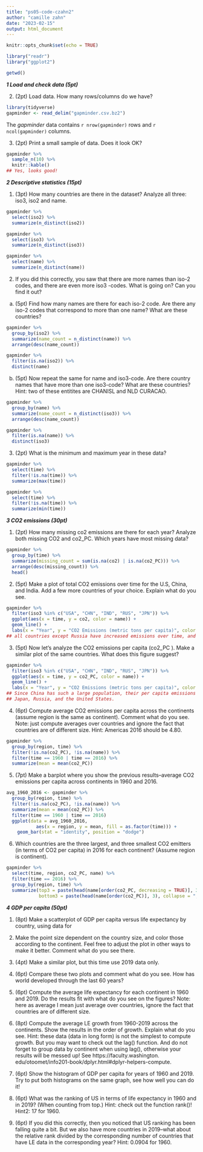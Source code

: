 ```yaml
---
title: "ps05-code-czahn2"
author: "camille zahn"
date: "2023-02-15"
output: html_document
---
```


```r
knitr::opts_chunk$set(echo = TRUE)
```

```r
library("readr")
library("ggplot2")
```

```r
getwd()
```
***1 Load and check data (5pt)***

2. (2pt) Load data. How many rows/columns do we have?
```r
library(tidyverse)
gapminder <- read_delim("gapminder.csv.bz2")
```
The _gapminder_ data contains `r nrow(gapminder)` rows and `r ncol(gapminder)` columns.

3. (2pt) Print a small sample of data. Does it look OK?
```r
gapminder %>%
  sample_n(10) %>%
  knitr::kable()
## Yes, looks good!
```
***2 Descriptive statistics (15pt)***

1. (3pt) How many countries are there in the dataset? Analyze all three: iso3, iso2 and name.
```r
gapminder %>%
  select(iso2) %>%
  summarize(n_distinct(iso2))
```

```r
gapminder %>%
  select(iso3) %>%
  summarize(n_distinct(iso3))
```

```r
gapminder %>%
  select(name) %>%
  summarize(n_distinct(name))
```

2. If you did this correctly, you saw that there are more names than iso-2 codes, and there are
even more iso3 -codes. What is going on? Can you find it out?
(a) (5pt) Find how many names are there for each iso-2 code. Are there any iso-2 codes that
correspond to more than one name? What are these countries?
```r
gapminder %>%
  group_by(iso2) %>%
  summarize(name_count = n_distinct(name)) %>%
  arrange(desc(name_count))

gapminder %>%
  filter(is.na(iso2)) %>%
  distinct(name)

```
(b) (5pt) Now repeat the same for name and iso3-code. Are there country names that have
more than one iso3-code? What are these countries?
Hint: two of these entitites are CHANISL and NLD CURACAO.
```r
gapminder %>%
  group_by(name) %>%
  summarize(name_count = n_distinct(iso3)) %>%
  arrange(desc(name_count))

gapminder %>%
  filter(is.na(name)) %>%
  distinct(iso3)
```

3. (2pt) What is the minimum and maximum year in these data?
```r
gapminder %>%
  select(time) %>%
  filter(!is.na(time)) %>%
  summarize(max(time))
```

```r
gapminder %>%
  select(time) %>%
  filter(!is.na(time)) %>%
  summarize(min(time))
```

***3 CO2 emissions (30pt)***

1. (2pt) How many missing co2 emissions are there for each year? Analyze both missing CO2
and co2_PC. Which years have most missing data?
```r
gapminder %>%
  group_by(time) %>%
  summarize(missing_count = sum(is.na(co2) | is.na(co2_PC))) %>%
  arrange(desc(missing_count)) %>%
  head()
```
2. (5pt) Make a plot of total CO2 emissions over time for the U.S, China, and India. Add a few
more countries of your choice. Explain what do you see.

```r
gapminder %>%
  filter(iso3 %in% c("USA", "CHN", "IND", "RUS", "JPN")) %>%
  ggplot(aes(x = time, y = co2, color = name)) +
  geom_line() +
  labs(x = "Year", y = "CO2 Emissions (metric tons per capita)", color = "Country")
## all countries except Russia have increased emissions over time, and China has the most
```

3. (5pt) Now let’s analyze the CO2 emissions per capita (co2_PC ). Make a similar plot of the
same countries. What does this figure suggest?
```r
gapminder %>%
  filter(iso3 %in% c("USA", "CHN", "IND", "RUS", "JPN")) %>%
  ggplot(aes(x = time, y = co2_PC, color = name)) +
  geom_line() +
  labs(x = "Year", y = "CO2 Emissions (metric tons per capita)", color = "Country")
## Since China has such a large population, their per capita emissions is lower than that of 
## Japan, Russia, and the United States.
```
4. (6pt) Compute average CO2 emissions per capita across the continents (assume region is the
same as continent). Comment what do you see.
Note: just compute averages over countries and ignore the fact that countries are of different
size.
Hint: Americas 2016 should be 4.80.
```r
gapminder %>%
  group_by(region, time) %>%
  filter(!is.na(co2_PC), !is.na(name)) %>%
  filter(time == 1960 | time == 2016) %>%
  summarize(mean = mean(co2_PC))

```
5. (7pt) Make a barplot where you show the previous results–average CO2 emissions per capita
across continents in 1960 and 2016.
```r
avg_1960_2016 <- gapminder %>%
  group_by(region, time) %>%
  filter(!is.na(co2_PC), !is.na(name)) %>%
  summarize(mean = mean(co2_PC)) %>%
  filter(time == 1960 | time == 2016)
  ggplot(data = avg_1960_2016,
           aes(x = region, y = mean, fill = as.factor(time))) +
    geom_bar(stat = "identity", position = "dodge")

```

6. Which countries are the three largest, and three smallest CO2 emitters (in terms of CO2 per
capita) in 2016 for each continent? (Assume region is continent).
```r
gapminder %>%
  select(time, region, co2_PC, name) %>%
  filter(time == 2016) %>%
  group_by(region, time) %>%
  summarize(top3 = paste(head(name[order(co2_PC, decreasing = TRUE)], 3), collapse = ", "),
            bottom3 = paste(head(name[order(co2_PC)], 3), collapse = ", "))
```
***4 GDP per capita (50pt)***

1. (8pt) Make a scatterplot of GDP per capita versus life expectancy by country, using data for
1960. Make the point size dependent on the country size, and color those according to the
continent. Feel free to adjust the plot in other ways to make it better.
Comment what do you see there.

2. (4pt) Make a similar plot, but this time use 2019 data only.

3. (6pt) Compare these two plots and comment what do you see. How has world developed
through the last 60 years?

4. (6pt) Compute the average life expectancy for each continent in 1960 and 2019. Do the results
fit with what do you see on the figures?
Note: here as average I mean just average over countries, ignore the fact that countries are of
different size.

5. (8pt) Compute the average LE growth from 1960-2019 across the continents. Show the results
in the order of growth. Explain what do you see.
Hint: these data (data in long form) is not the simplest to compute growth. But you may
want to check out the lag() function. And do not forget to group data by continent when
using lag(), otherwise your results will be messed up! See https://faculty.washington.
edu/otoomet/info201-book/dplyr.html#dplyr-helpers-compute.

6. (6pt) Show the histogram of GDP per capita for years of 1960 and 2019. Try to put both
histograms on the same graph, see how well you can do it!

7. (6pt) What was the ranking of US in terms of life expectancy in 1960 and in 2019? (When
counting from top.)
Hint: check out the function rank()!
Hint2: 17 for 1960.

8. (6pt) If you did this correctly, then you noticed that US ranking has been falling quite a
bit. But we also have more countries in 2019–what about the relative rank divided by the
corresponding number of countries that have LE data in the corresponding year?
Hint: 0.0904 for 1960.
